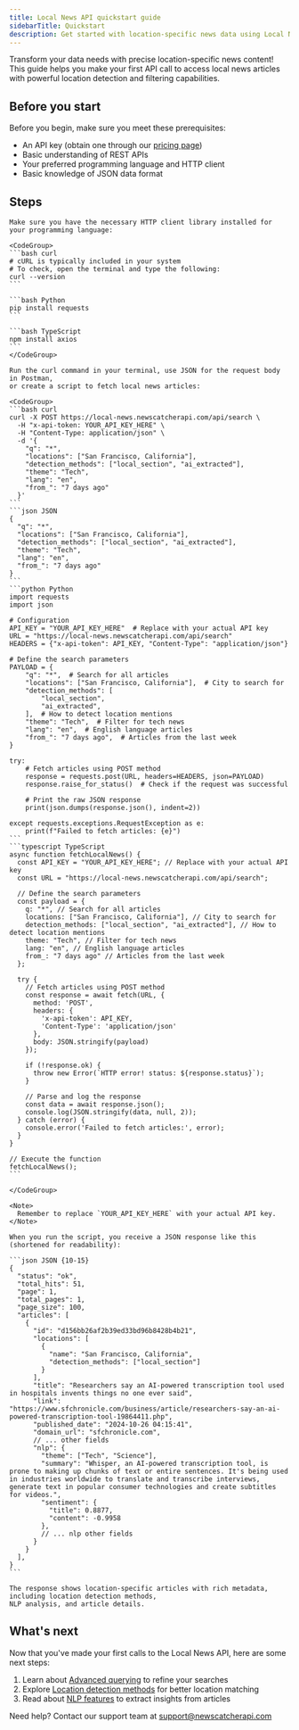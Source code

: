 ```yaml
---
title: Local News API quickstart guide
sidebarTitle: Quickstart
description: Get started with location-specific news data using Local News API.
---
```


Transform your data needs with precise location-specific news content! This
guide helps you make your first API call to access local news articles with
powerful location detection and filtering capabilities.

## Before you start

Before you begin, make sure you meet these prerequisites:

- An API key (obtain one through our
  [pricing page](https://www.newscatcherapi.com/pricing))
- Basic understanding of REST APIs
- Your preferred programming language and HTTP client
- Basic knowledge of JSON data format

## Steps

<Steps>
  <Step title="Set up your environment">

    Make sure you have the necessary HTTP client library installed for your programming language:

    <CodeGroup>
    ```bash curl
    # cURL is typically included in your system
    # To check, open the terminal and type the following:
    curl --version
    ```

    ```bash Python
    pip install requests
    ```

    ```bash TypeScript
    npm install axios
    ```
    </CodeGroup>

  </Step>
  <Step title="Create your first script">

    Run the curl command in your terminal, use JSON for the request body in Postman,
    or create a script to fetch local news articles:

    <CodeGroup>
    ```bash curl
    curl -X POST https://local-news.newscatcherapi.com/api/search \
      -H "x-api-token: YOUR_API_KEY_HERE" \
      -H "Content-Type: application/json" \
      -d '{
        "q": "*",
        "locations": ["San Francisco, California"],
        "detection_methods": ["local_section", "ai_extracted"],
        "theme": "Tech",
        "lang": "en",
        "from_": "7 days ago"
      }'
    ```
    ```json JSON
    {
      "q": "*",
      "locations": ["San Francisco, California"],
      "detection_methods": ["local_section", "ai_extracted"],
      "theme": "Tech",
      "lang": "en",
      "from_": "7 days ago"
    }
    ```
    ```python Python
    import requests
    import json

    # Configuration
    API_KEY = "YOUR_API_KEY_HERE"  # Replace with your actual API key
    URL = "https://local-news.newscatcherapi.com/api/search"
    HEADERS = {"x-api-token": API_KEY, "Content-Type": "application/json"}

    # Define the search parameters
    PAYLOAD = {
        "q": "*",  # Search for all articles
        "locations": ["San Francisco, California"],  # City to search for
        "detection_methods": [
            "local_section",
            "ai_extracted",
        ],  # How to detect location mentions
        "theme": "Tech",  # Filter for tech news
        "lang": "en",  # English language articles
        "from_": "7 days ago",  # Articles from the last week
    }

    try:
        # Fetch articles using POST method
        response = requests.post(URL, headers=HEADERS, json=PAYLOAD)
        response.raise_for_status()  # Check if the request was successful

        # Print the raw JSON response
        print(json.dumps(response.json(), indent=2))

    except requests.exceptions.RequestException as e:
        print(f"Failed to fetch articles: {e}")
    ```
    ```typescript TypeScript
    async function fetchLocalNews() {
      const API_KEY = "YOUR_API_KEY_HERE"; // Replace with your actual API key
      const URL = "https://local-news.newscatcherapi.com/api/search";

      // Define the search parameters
      const payload = {
        q: "*", // Search for all articles
        locations: ["San Francisco, California"], // City to search for
        detection_methods: ["local_section", "ai_extracted"], // How to detect location mentions
        theme: "Tech", // Filter for tech news
        lang: "en", // English language articles
        from_: "7 days ago" // Articles from the last week
      };

      try {
        // Fetch articles using POST method
        const response = await fetch(URL, {
          method: 'POST',
          headers: {
            'x-api-token': API_KEY,
            'Content-Type': 'application/json'
          },
          body: JSON.stringify(payload)
        });

        if (!response.ok) {
          throw new Error(`HTTP error! status: ${response.status}`);
        }

        // Parse and log the response
        const data = await response.json();
        console.log(JSON.stringify(data, null, 2));
      } catch (error) {
        console.error('Failed to fetch articles:', error);
      }
    }

    // Execute the function
    fetchLocalNews();
    ```

    </CodeGroup>

    <Note>
      Remember to replace `YOUR_API_KEY_HERE` with your actual API key.
    </Note>

  </Step>

  <Step title="Review the results">

    When you run the script, you receive a JSON response like this (shortened for readability):

    ```json JSON {10-15}
    {
      "status": "ok",
      "total_hits": 51,
      "page": 1,
      "total_pages": 1,
      "page_size": 100,
      "articles": [
        {
          "id": "d156bb26af2b39ed33bd96b8428b4b21",
          "locations": [
            {
              "name": "San Francisco, California",
              "detection_methods": ["local_section"]
            }
          ],
          "title": "Researchers say an AI-powered transcription tool used in hospitals invents things no one ever said",
          "link": "https://www.sfchronicle.com/business/article/researchers-say-an-ai-powered-transcription-tool-19864411.php",
          "published_date": "2024-10-26 04:15:41",
          "domain_url": "sfchronicle.com",
          // ... other fields
          "nlp": {
            "theme": ["Tech", "Science"],
            "summary": "Whisper, an AI-powered transcription tool, is prone to making up chunks of text or entire sentences. It's being used in industries worldwide to translate and transcribe interviews, generate text in popular consumer technologies and create subtitles for videos.",
            "sentiment": {
              "title": 0.8877,
              "content": -0.9958
            },
            // ... nlp other fields
          }
        }
      ],
    }
    ```

    The response shows location-specific articles with rich metadata, including location detection methods,
    NLP analysis, and article details.

  </Step>
</Steps>

## What's next

Now that you've made your first calls to the Local News API, here are some next
steps:

1. Learn about
   [Advanced querying](/v3/documentation/guides-and-concepts/advanced-querying)
   to refine your searches
2. Explore
   [Location detection methods](/v3/local-news/overview/location-detection-methods)
   for better location matching
3. Read about [NLP features](/v3/documentation/guides-and-concepts/nlp-features)
   to extract insights from articles

<Note>Need help? Contact our support team at support@newscatcherapi.com</Note>
